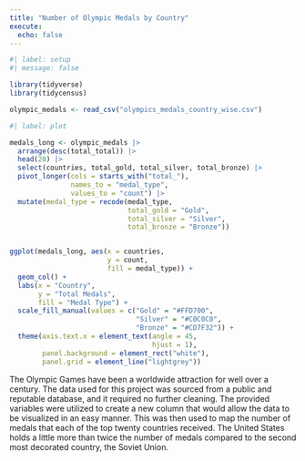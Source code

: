 ```yaml
---
title: "Number of Olympic Medals by Country"
execute: 
  echo: false
---
```


```r
#| label: setup
#| message: false

library(tidyverse)
library(tidycensus)

olympic_medals <- read_csv("olympics_medals_country_wise.csv")
```

```r
#| label: plot

medals_long <- olympic_medals |> 
  arrange(desc(total_total)) |> 
  head(20) |>
  select(countries, total_gold, total_silver, total_bronze) |> 
  pivot_longer(cols = starts_with("total_"), 
               names_to = "medal_type", 
               values_to = "count") |> 
  mutate(medal_type = recode(medal_type, 
                             total_gold = "Gold", 
                             total_silver = "Silver", 
                             total_bronze = "Bronze"))


ggplot(medals_long, aes(x = countries, 
                        y = count, 
                        fill = medal_type)) +
  geom_col() +
  labs(x = "Country",
       y = "Total Medals",
       fill = "Medal Type") +
  scale_fill_manual(values = c("Gold" = "#FFD700", 
                               "Silver" = "#C0C0C0", 
                               "Bronze" = "#CD7F32")) +
  theme(axis.text.x = element_text(angle = 45, 
                                   hjust = 1),
        panel.background = element_rect("white"),
        panel.grid = element_line("lightgrey"))
```

The Olympic Games have been a worldwide attraction for well over a century. The data used for this project was sourced from a public and reputable database, and it required no further cleaning. The provided variables were utilized to create a new column that would allow the data to be visualized in an easy manner. This was then used to map the number of medals that each of the top twenty countries received. The United States holds a little more than twice the number of medals compared to the second most decorated country, the Soviet Union. 
